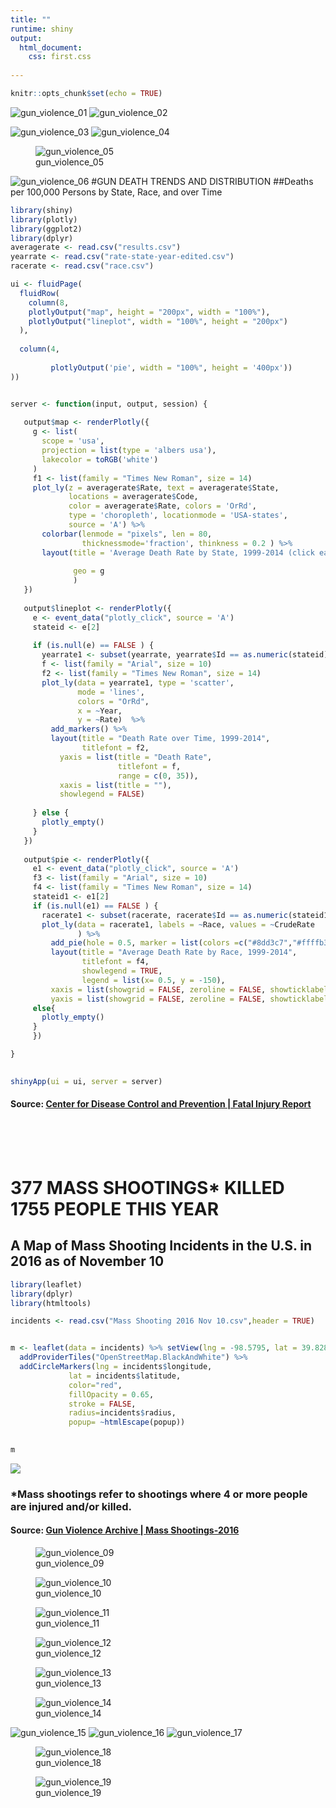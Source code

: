 ---
title: ""
runtime: shiny
output: 
  html_document:
    css: first.css
  
---

```{r setup, include=FALSE}
knitr::opts_chunk$set(echo = TRUE)
```
![gun_violence_01](images/gun_violence_us_2017-01.png)
![gun_violence_02](images/gun_violence_us_2017-02.png)

![gun_violence_03](images/gun_violence_us_2017-03.png)
![gun_violence_04](images/gun_violence_us_2017-04.png)

![gun_violence_05](images/gun_violence_us_2017-05.png)

![gun_violence_06](images/gun_violence_us_2017-06.png)
#GUN DEATH TRENDS AND DISTRIBUTION
##Deaths per 100,000 Persons by State, Race, and over Time
```{r plot2, echo=FALSE, message=FALSE, warning=FALSE}
library(shiny)
library(plotly)
library(ggplot2)
library(dplyr)
averagerate <- read.csv("results.csv")
yearrate <- read.csv("rate-state-year-edited.csv")
racerate <- read.csv("race.csv")

ui <- fluidPage(
  fluidRow(
    column(8,
    plotlyOutput("map", height = "200px", width = "100%"),
    plotlyOutput("lineplot", width = "100%", height = "200px")       
  ),
  
  column(4,
        
         plotlyOutput('pie', width = "100%", height = '400px'))
))


server <- function(input, output, session) {
   
   output$map <- renderPlotly({
     g <- list(
       scope = 'usa',
       projection = list(type = 'albers usa'),
       lakecolor = toRGB('white')
     )
     f1 <- list(family = "Times New Roman", size = 14)
     plot_ly(z = averagerate$Rate, text = averagerate$State, 
             locations = averagerate$Code,
             color = averagerate$Rate, colors = 'OrRd',
             type = 'choropleth', locationmode = 'USA-states',
             source = 'A') %>%
       colorbar(lenmode = "pixels", len = 80, 
                thicknessmode='fraction', thinkness = 0.2 ) %>%
       layout(title = 'Average Death Rate by State, 1999-2014 (click each state to see the breakdown)',titlefont = f1,
              
              geo = g
              )
   })
   
   output$lineplot <- renderPlotly({
     e <- event_data("plotly_click", source = 'A')
     stateid <- e[2]
    
     if (is.null(e) == FALSE ) {
       yearrate1 <- subset(yearrate, yearrate$Id == as.numeric(stateid)+1)
       f <- list(family = "Arial", size = 10)
       f2 <- list(family = "Times New Roman", size = 14)
       plot_ly(data = yearrate1, type = 'scatter',
               mode = 'lines',
               colors = "OrRd",
               x = ~Year, 
               y = ~Rate)  %>%
         add_markers() %>%
         layout(title = "Death Rate over Time, 1999-2014", 
                titlefont = f2,
           yaxis = list(title = "Death Rate",
                        titlefont = f,
                        range = c(0, 35)),
           xaxis = list(title = ""),
           showlegend = FALSE)
      
     } else {
       plotly_empty()
     }
   })
   
   output$pie <- renderPlotly({
     e1 <- event_data("plotly_click", source = 'A')
     f3 <- list(family = "Arial", size = 10)
     f4 <- list(family = "Times New Roman", size = 14)
     stateid1 <- e1[2]
     if (is.null(e1) == FALSE ) {
       racerate1 <- subset(racerate, racerate$Id == as.numeric(stateid1)+1)
       plot_ly(data = racerate1, labels = ~Race, values = ~CrudeRate 
               ) %>%
         add_pie(hole = 0.5, marker = list(colors =c("#8dd3c7","#ffffb3","#bebada","#fb8072"))) %>%
         layout(title = "Average Death Rate by Race, 1999-2014",  
                titlefont = f4,
                showlegend = TRUE,
                legend = list(x= 0.5, y = -150),
         xaxis = list(showgrid = FALSE, zeroline = FALSE, showticklabels = FALSE),
         yaxis = list(showgrid = FALSE, zeroline = FALSE, showticklabels = FALSE))}
     else{
       plotly_empty()
     }
     })

}

 
shinyApp(ui = ui, server = server)
```
<h4> Source: [Center for Disease Control and Prevention | Fatal Injury Report](https://www.cdc.gov/injury/wisqars/fatal_injury_reports.html) </h4>

<br>
<br>
<br>

<h1>377 MASS SHOOTINGS* KILLED 1755 PEOPLE THIS YEAR </h1>
<h2>A Map of Mass Shooting Incidents in the U.S. in 2016 as of November 10 </h2>

```{r plot, echo=FALSE, message=FALSE, warning=FALSE, fig.align='right', fig.width=9.5, fig.height=4}
library(leaflet)
library(dplyr)
library(htmltools)

incidents <- read.csv("Mass Shooting 2016 Nov 10.csv",header = TRUE)


m <- leaflet(data = incidents) %>% setView(lng = -98.5795, lat = 39.8282, zoom = 4) %>% 
  addProviderTiles("OpenStreetMap.BlackAndWhite") %>% 
  addCircleMarkers(lng = incidents$longitude, 
             lat = incidents$latitude,
             color="red",
             fillOpacity = 0.65,
             stroke = FALSE,
             radius=incidents$radius,
             popup= ~htmlEscape(popup)) 
  

m

```
<img src="Rplot08-01.png" align="middle">
<br>
<h3> *Mass shootings refer to shootings where 4 or more people are injured and/or killed. </h3>
<h4> Source: [Gun Violence Archive | Mass Shootings-2016](http://www.gunviolencearchive.org/reports/mass-shooting)</h4>

![gun_violence_09](images/gun_violence_us_2017-09.png)

![gun_violence_10](images/gun_violence_us_2017-10.png)

![gun_violence_11](images/gun_violence_us_2017-11.png)

![gun_violence_12](images/gun_violence_us_2017-12.png)

![gun_violence_13](images/gun_violence_us_2017-13.png)

![gun_violence_14](images/gun_violence_us_2017-14.png)

![gun_violence_15](images/gun_violence_us_2017-15.png)
![gun_violence_16](images/gun_violence_us_2017-16.png)
![gun_violence_17](images/gun_violence_us_2017-17.png)

![gun_violence_18](images/gun_violence_us_2017-18.png)

![gun_violence_19](images/gun_violence_us_2017-19.png)